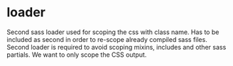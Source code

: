 # loader

Second sass loader used for scoping the css with class name.
Has to be included as second in order to re-scope already compiled sass files.
Second loader is required to avoid scoping mixins, includes and other sass partials. We want to only scope the CSS output.
